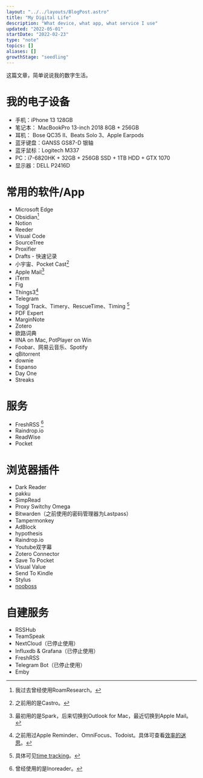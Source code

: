 ```yaml
---
layout: "../../layouts/BlogPost.astro"
title: "My Digital Life"
description: "What device, what app, what service I use"
updated: "2022-05-01"
startDate: "2022-02-23"
type: "note"
topics: []
aliases: []
growthStage: "seedling"
---
```


这篇文章，简单说说我的数字生活。

# 我的电子设备
- 手机：iPhone 13 128GB
- 笔记本： MacBookPro 13-inch 2018 8GB + 256GB
- 耳机： Bose QC35 II、Beats Solo 3、Apple Earpods
- 蓝牙键盘：GANSS GS87-D 银轴
- 蓝牙鼠标：Logitech M337
- PC：i7-6820HK + 32GB + 256GB SSD + 1TB HDD + GTX 1070
- 显示器：DELL P2416D

# 常用的软件/App
- Microsoft Edge
- Obsidian[^1]
- Notion
- Reeder
- Visual Code 
- SourceTree
- Proxifier
- Drafts - 快速记录
- 小宇宙、Pocket Cast[^2]
- Apple Mail[^3]
- iTerm
- Fig
- Things3[^4]
- Telegram
- Toggl Track、Timery、RescueTime、Timing [^5]
- PDF Expert
- MarginNote
- Zotero
- 欧路词典
- IINA on Mac, PotPlayer on Win
- Foobar、网易云音乐、Spotify
- qBitorrent
- downie
- Espanso
- Day One
- Streaks

# 服务
-  FreshRSS [^6]
- Raindrop.io
- ReadWise
- Pocket

# 浏览器插件
- Dark Reader
- pakku
- SimpRead
- Proxy Switchy Omega
- Bitwarden（之前使用的密码管理器为Lastpass）
- Tampermonkey
- AdBlock
- hypothesis
- Raindrop.io
- Youtube双字幕
- Zotero Connector
- Save To Pocket
- Visual Value
- Send To Kindle
- Stylus
- [nooboss](https://ainoob.com/zh/project/nooboss)

# 自建服务
- RSSHub
- TeamSpeak
- NextCloud（已停止使用）
- Influxdb & Grafana（已停止使用）
- FreshRSS
- Telegram Bot（已停止使用）
- Emby


[^1]: 我过去曾经使用RoamResearch。
[^2]: 之前用的是Castro。
[^3]: 最初用的是Spark，后来切换到Outlook for Mac，最近切换到Apple Mail。
[^4]:之前用过Apple Reminder、OmniFocus、Todoist。具体可查看[效率的迷思](thoughts-about-productivity)。
[^5]: 具体可见[time tracking](time-tracking)。
[^6]: 曾经使用的是Inoreader。
